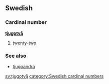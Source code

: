 ==Swedish==
===Cardinal number===
'''[[tjugo]][[två]]'''

#[[twenty-two]]

===See also===
*[[tjugoandra]]

[[sv:tjugotvå]]
[[category:Swedish cardinal numbers]]